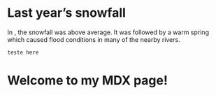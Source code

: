 # Last year’s snowfall

In , the snowfall was above average.
It was followed by a warm spring which caused
flood conditions in many of the nearby rivers.

```python
teste here
```

# Welcome to my MDX page!
 
